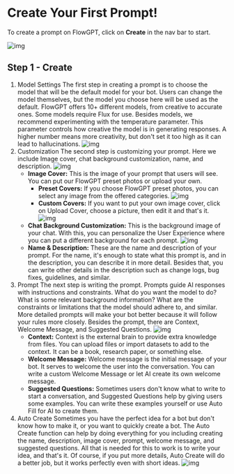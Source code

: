 # Create Your First Prompt!

To create a prompt on FlowGPT, click on **Create** in the nav bar to start.

![img](https://i.imgur.com/33ghvY6.jpg)

## Step 1 - Create

1. Model Settings
   The first step in creating a prompt is to choose the model that will be the default model for your bot. Users can change the model themselves, but the model you choose here will be used as the default. FlowGPT offers 10+ different models, from creative to accurate ones. Some models require Flux for use. Besides models, we recommend experimenting with the temperature parameter. This parameter controls how creative the model is in generating responses. A higher number means more creativity, but don't set it too high as it can lead to hallucinations.
   ![img](https://i.imgur.com/OiTqsol.png)
2. Customization
   The second step is customizing your prompt. Here we include Image cover, chat background customization, name, and description.
   ![img](https://i.imgur.com/o1V3r48.png)
   - **Image Cover:** This is the image of your prompt that users will see. You can put our FlowGPT preset photos or upload your own.
     - **Preset Covers:** If you choose FlowGPT preset photos, you can select any image from the offered categories. ![img](https://i.imgur.com/ZSzMpxE.png)
     - **Custom Covers:** If you want to put your own image cover, click on Upload Cover, choose a picture, then edit it and that's it. ![img](https://i.imgur.com/c5qX1ry.png)
   - **Chat Background Customization:** This is the background image of your chat. With this, you can personalize the User Experience where you can put a different background for each prompt. ![img](https://i.imgur.com/Rkyh0oB.jpg)
   - **Name & Description:** These are the name and description of your prompt. For the name, it's enough to state what this prompt is, and in the description, you can describe it in more detail. Besides that, you can write other details in the description such as change logs, bug fixes, guidelines, and similar.
3. Prompt
   The next step is writing the prompt. Prompts guide AI responses with instructions and constraints. What do you want the model to do? What is some relevant background information? What are the constraints or limitations that the model should adhere to, and similar. More detailed prompts will make your bot better because it will follow your rules more closely.
   Besides the prompt, there are Context, Welcome Message, and Suggested Questions.
   ![img](https://i.imgur.com/pYPof48.png)
   - **Context:** Context is the external brain to provide extra knowledge from files. You can upload files or import datasets to add to the context. It can be a book, research paper, or something else.
   - **Welcome Message:** Welcome message is the initial message of your bot. It serves to welcome the user into the conversation. You can write a custom Welcome Message or let AI create its own welcome message.
   - **Suggested Questions:** Sometimes users don't know what to write to start a conversation, and Suggested Questions help by giving users some examples. You can write these examples yourself or use Auto Fill for AI to create them.
4. Auto Create
   Sometimes you have the perfect idea for a bot but don't know how to make it, or you want to quickly create a bot. The Auto Create function can help by doing everything for you including creating the name, description, image cover, prompt, welcome message, and suggested questions. All that is needed for this to work is to write your idea, and that's it. Of course, if you put more details, Auto Create will do a better job, but it works perfectly even with short ideas.
   ![img](https://i.imgur.com/K2EBdJp.png)
